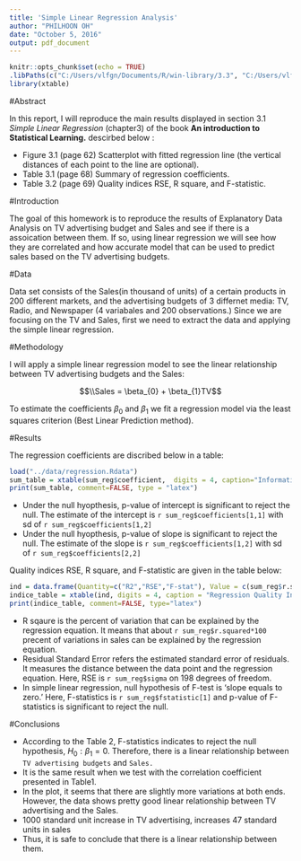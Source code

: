 ```yaml
---
title: 'Simple Linear Regression Analysis'
author: "PHILHOON OH"
date: "October 5, 2016"
output: pdf_document
---
```


```r
knitr::opts_chunk$set(echo = TRUE)
.libPaths(c("C:/Users/vlfgn/Documents/R/win-library/3.3", "C:/Users/vlfgn/Documents/R/win-library/3.3"))
library(xtable)
```


#Abstract
  
In this report, I will reproduce the main results displayed in section 3.1 *Simple Linear Regression* (chapter3) of the book __An introduction to Statistical Learning.__ descirbed below : 

- Figure 3.1 (page 62) Scatterplot with fitted regression line (the vertical distances of each point to the line are optional).  
- Table 3.1 (page 68) Summary of regression coefficients.  
- Table 3.2 (page 69) Quality indices RSE, R square, and F-statistic.  



#Introduction 

The goal of this homework is to reproduce the results of Explanatory Data Analysis on TV advertising budget and Sales and see if there is a assoication between them. If so, using linear regression we will see how they are correlated and how accurate model that can be used to predict sales based on the TV advertising budgets.


#Data

Data set consists of the Sales(in thousand of units) of a certain products in 200 different markets, and the advertising budgets of 3 differnet media: TV, Radio, and Newspaper (4 variabales and 200 observations.) Since we are focusing on the TV and Sales, first we need to extract the data and applying the simple linear regression. 



#Methodology

I will apply a simple linear regression model to see the linear relationship between TV advertising budgets and the Sales:

$$\\Sales = \beta_{0} + \beta_{1}TV$$ 

To estimate the coefficients $\beta_{0}$ and $\beta_{1}$ we fit a regression model via the least squares criterion (Best Linear Prediction method).



#Results

The regression coefficients are discribed below in a table:

```r
load("../data/regression.Rdata")
sum_table = xtable(sum_reg$coefficient,  digits = 4, caption="Information about Regression Coefficients")
print(sum_table, comment=FALSE, type = "latex")
```



- Under the null hyopthesis, p-value of intercept is significant to reject the null. The estimate of the intercept is `r sum_reg$coefficients[1,1]` with sd of `r sum_reg$coefficients[1,2]`
- Under the null hyopthesis, p-value of slope is significant to reject the null. The estimate of the slope is `r sum_reg$coefficients[1,2]` with sd of `r sum_reg$coefficients[2,2]`


Quality indices RSE, R square, and F-statistic are given in the table below:  


```r
ind = data.frame(Quantity=c("R2","RSE","F-stat"), Value = c(sum_reg$r.squared,sum_reg$sigma,sum_reg$fstatistic[1]))
indice_table = xtable(ind, digits = 4, caption = "Regression Quality Indices")
print(indice_table, comment=FALSE, type="latex")
```

- R sqaure is the percent of variation that can be explained by the regression equation. It means that about `r sum_reg$r.squared*100` precent of variations in sales can be explained by the regression equation.
- Residual Standard Error refers the estimated standard error of residuals. It measures the distance between the data point and the regression equation. Here, RSE is `r sum_reg$sigma` on 198 degrees of freedom.
- In simple linear regression, null hypothesis of F-test is 'slope equals to zero.' Here, F-statistics is `r sum_reg$fstatistic[1]` and p-value of F-statistics is significant to reject the null.




\begin{figure}[!h]
  \begin{center}
    \caption{Scatterplot with fitted regression line}
    \centering
      \includegraphics[width=4in]{../images/scatterplot-tv-sales.png}
  \end{center}
\end{figure}



#Conclusions

- According to the Table 2, F-statistics indicates to reject the null hypothesis, $H_0 : \beta_{1} = 0$. Therefore, there is a linear relationship between `TV advertising budgets` and `Sales.` 
- It is the same result when we test with the correlation coefficient presented in Table1. 
- In the plot, it seems that there are slightly more variations at both ends. However, the data shows pretty good linear relationship between TV advertising and the Sales. 
- 1000 standard unit increase in TV advertising, increases 47 standard units in sales
- Thus, it is safe to conclude that there is a linear relationship between them. 

